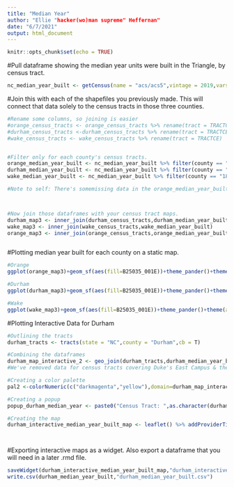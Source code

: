 ```yaml
---
title: "Median Year"
author: "Ellie "hacker(wo)man supreme" Heffernan"
date: "6/7/2021"
output: html_document
---
```


```r
knitr::opts_chunk$set(echo = TRUE)
```

#Pull dataframe showing the median year units were built in the Triangle, by census tract. 
```r
nc_median_year_built <- getCensus(name = "acs/acs5",vintage = 2019,vars =c("B25035_001E"),region="tract",regionin="state:37")
```


#Join this with each of the shapefiles you previously made. This will connect that data solely to the census tracts in those three counties.
```r
#Rename some columns, so joining is easier
#orange_census_tracts <- orange_census_tracts %>% rename(tract = TRACTCE)
#durham_census_tracts <-durham_census_tracts %>% rename(tract = TRACTCE)
#wake_census_tracts <- wake_census_tracts %>% rename(tract = TRACTCE)


#Filter only for each county's census tracts. 
orange_median_year_built <- nc_median_year_built %>% filter(county == "135",B25035_001E!="-666666666")
durham_median_year_built <- nc_median_year_built %>% filter(county == "063",B25035_001E!="-666666666")
wake_median_year_built <- nc_median_year_built %>% filter(county == "183",B25035_001E!="-666666666")

#Note to self: There's somemissing data in the orange_median_year_built that IS available on census reporter. Plug in the data from census reporter. Any other missing values are places without data available on median on year or places without housing units at all -- such as the RDU airport. 



#Now join those dataframes with your census tract maps. 
durham_map3 <- inner_join(durham_census_tracts,durham_median_year_built)
wake_map3 <- inner_join(wake_census_tracts,wake_median_year_built) 
orange_map3 <- inner_join(orange_census_tracts,orange_median_year_built)



```


#Plotting median year built for each county on a static map. 

```r
#Orange
ggplot(orange_map3)+geom_sf(aes(fill=B25035_001E))+theme_pander()+theme(axis.text = element_blank(), axis.ticks = element_blank())+     theme(panel.grid.major=element_line(colour="transparent"))+scale_fill_distiller(palette="Blues",name ="Median Year") + labs(title = "Median Year Structures Were Built in Orange County",caption = "Source: U.S. Census/ACS 2019")

#Durham
ggplot(durham_map3)+geom_sf(aes(fill=B25035_001E))+theme_pander()+theme(axis.text = element_blank(), axis.ticks = element_blank())+ theme(panel.grid.major=element_line(colour="transparent"))+scale_fill_distiller(palette="Blues",name ="Median Year Structures Were Built") + labs(title = "Median Year") + labs(title = "Median Year Structures Were Built in Durham County",caption = "Source: U.S. Census/ACS 2019")

#Wake
ggplot(wake_map3)+geom_sf(aes(fill=B25035_001E))+theme_pander()+theme(axis.text = element_blank(), axis.ticks = element_blank())+ theme(panel.grid.major=element_line(colour="transparent"))+scale_fill_distiller(palette="Blues",name ="Median Year") + labs(title = "Median Year Structures Were Built in Wake County") + labs(title = "Median Year Structures Were Built in Wake County",caption = "Source: U.S. Census/ACS 2019")

```





#Plotting Interactive Data for Durham
```r
#Outlining the tracts 
durham_tracts <- tracts(state = "NC",county = "Durham",cb = T)

#Combining the dataframes
durham_map_interactive_2 <- geo_join(durham_tracts,durham_median_year_built,"TRACTCE","tract") %>% filter(NAME!="9801",TRACTCE!="001503")
#We've removed data for census tracts covering Duke's East Campus & the Durham Freeway. 

#Creating a color palette 
pal2 <-colorNumeric(c("darkmagenta","yellow"),domain=durham_map_interactive_2$B25035_001E,reverse = TRUE)

#Creating a popup
popup_durham_median_year <- paste0("Census Tract: ",as.character(durham_map_interactive_2$NAME),"<br/> Median Year of Construction: ",as.character(durham_map_interactive_2$B25035_001E))

#Creating the map 
durham_interactive_median_year_built_map <- leaflet() %>% addProviderTiles("CartoDB.Positron") %>% setView(-78.999,36.055,zoom =11) %>% addPolygons(data = durham_map_interactive_2,fillColor =~pal2(durham_map_interactive_2$B25035_001E),fillOpacity = 1.5,weight = .2,smoothFactor=.2,popup =~ popup_durham_median_year) %>% addLegend(pal=pal2,values=durham_map_interactive_2$B25035_001E,position = "bottomright",title = "Median year that <br/> structures were built <br/> in Durham County")




```


#Exporting interactive maps as a widget. Also export a dataframe that you will need in a later .rmd file. 
```r

saveWidget(durham_interactive_median_year_built_map,"durham_interactive_median_year_built_map.html",selfcontained = TRUE)
write.csv(durham_median_year_built,"durham_median_year_built.csv")
```



